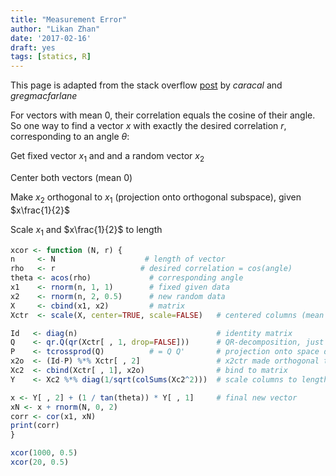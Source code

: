 ```yaml
---
title: "Measurement Error"
author: "Likan Zhan"
date: '2017-02-16'
draft: yes
tags: [statics, R]
---
```


This page is adapted from the stack overflow [post](http://stats.stackexchange.com/questions/15011/generate-a-random-variable-with-a-defined-correlation-to-an-existing-variable) by _caracal_ and _gregmacfarlane_

For vectors with mean 0, their correlation equals the cosine of their angle. So one way to find a vector _x_ with exactly the desired correlation _r_, corresponding to an angle $\theta$:

Get fixed vector $x_1$ and and a random vector $x_2$

Center both vectors (mean 0)

Make $x_2$ orthogonal to $x_1$ (projection onto orthogonal subspace), given $x\frac{1}{2}$

Scale $x_1$ and $x\frac{1}{2}$ to length


```r
xcor <- function (N, r) {
n     <- N                    # length of vector
rho   <- r                   # desired correlation = cos(angle)
theta <- acos(rho)             # corresponding angle
x1    <- rnorm(n, 1, 1)        # fixed given data
x2    <- rnorm(n, 2, 0.5)      # new random data
X     <- cbind(x1, x2)         # matrix
Xctr  <- scale(X, center=TRUE, scale=FALSE)   # centered columns (mean 0)

Id   <- diag(n)                               # identity matrix
Q    <- qr.Q(qr(Xctr[ , 1, drop=FALSE]))      # QR-decomposition, just matrix Q
P    <- tcrossprod(Q)          # = Q Q'       # projection onto space defined by x1
x2o  <- (Id-P) %*% Xctr[ , 2]                 # x2ctr made orthogonal to x1ctr
Xc2  <- cbind(Xctr[ , 1], x2o)                # bind to matrix
Y    <- Xc2 %*% diag(1/sqrt(colSums(Xc2^2)))  # scale columns to length 1

x <- Y[ , 2] + (1 / tan(theta)) * Y[ , 1]     # final new vector
xN <- x + rnorm(N, 0, 2)
corr <- cor(x1, xN)
print(corr)
}

xcor(1000, 0.5)
xcor(20, 0.5)

```
